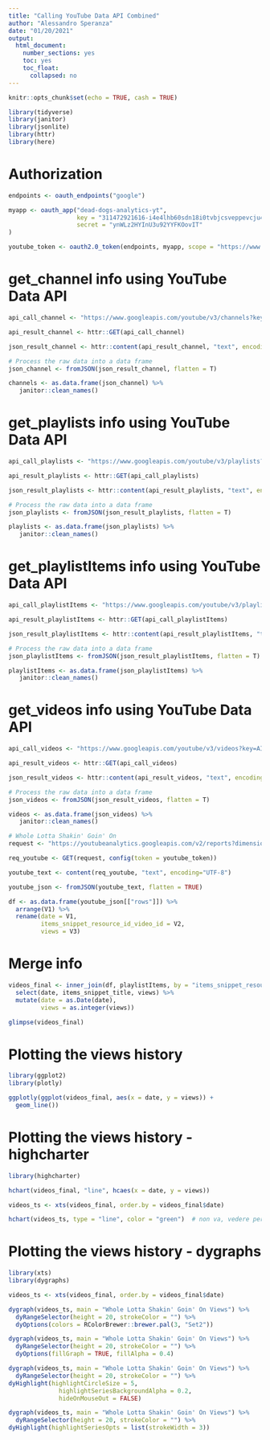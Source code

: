 ```yaml
---
title: "Calling YouTube Data API Combined"
author: "Alessandro Speranza"
date: "01/20/2021"
output:
  html_document:
    number_sections: yes
    toc: yes
    toc_float:
      collapsed: no
---
```


```r
knitr::opts_chunk$set(echo = TRUE, cash = TRUE)
```

```r
library(tidyverse)
library(janitor)
library(jsonlite)
library(httr)
library(here)
```

# Authorization
```r
endpoints <- oauth_endpoints("google")

myapp <- oauth_app("dead-dogs-analytics-yt",
                   key = "311472921616-i4e4lhb60sdn18i0tvbjcsveppevcju4.apps.googleusercontent.com",
                   secret = "ynWLz2HYInU3u92YYFKOovIT"
)

youtube_token <- oauth2.0_token(endpoints, myapp, scope = "https://www.googleapis.com/auth/yt-analytics.readonly")
```


# get_channel info using YouTube Data API
```r
api_call_channel <- "https://www.googleapis.com/youtube/v3/channels?key=AIzaSyCviXCt3rQPfDaNvuFIaWCE24gNx7q0Dfs&id=UC6CV_32l8omBfcliOOQnIew&part=snippet,contentDetails,statistics&maxResults=15"

api_result_channel <- httr::GET(api_call_channel)

json_result_channel <- httr::content(api_result_channel, "text", encoding="UTF-8")

# Process the raw data into a data frame
json_channel <- fromJSON(json_result_channel, flatten = T)

channels <- as.data.frame(json_channel) %>% 
   janitor::clean_names()
```

# get_playlists info using YouTube Data API
```r
api_call_playlists <- "https://www.googleapis.com/youtube/v3/playlists?key=AIzaSyCviXCt3rQPfDaNvuFIaWCE24gNx7q0Dfs&channelId=UC6CV_32l8omBfcliOOQnIew&part=snippet,contentDetails,player,status&maxResults=15"

api_result_playlists <- httr::GET(api_call_playlists)

json_result_playlists <- httr::content(api_result_playlists, "text", encoding="UTF-8")

# Process the raw data into a data frame
json_playlists <- fromJSON(json_result_playlists, flatten = T)

playlists <- as.data.frame(json_playlists) %>% 
   janitor::clean_names()
```

# get_playlistItems info using YouTube Data API
```r
api_call_playlistItems <- "https://www.googleapis.com/youtube/v3/playlistItems?key=AIzaSyCviXCt3rQPfDaNvuFIaWCE24gNx7q0Dfs&playlistId=PLhIw1_0YGPETya3CXmcudNLE0edFQ3307&part=snippet,status&maxResults=50"

api_result_playlistItems <- httr::GET(api_call_playlistItems)

json_result_playlistItems <- httr::content(api_result_playlistItems, "text", encoding="UTF-8")

# Process the raw data into a data frame
json_playlistItems <- fromJSON(json_result_playlistItems, flatten = T)

playlistItems <- as.data.frame(json_playlistItems) %>% 
   janitor::clean_names()
```

# get_videos info using YouTube Data API
```r
api_call_videos <- "https://www.googleapis.com/youtube/v3/videos?key=AIzaSyCviXCt3rQPfDaNvuFIaWCE24gNx7q0Dfs&id=rZfCO3Jxb5E&part=statistics&maxResults=50"

api_result_videos <- httr::GET(api_call_videos)

json_result_videos <- httr::content(api_result_videos, "text", encoding="UTF-8")

# Process the raw data into a data frame
json_videos <- fromJSON(json_result_videos, flatten = T)

videos <- as.data.frame(json_videos) %>% 
   janitor::clean_names()
```



```r
# Whole Lotta Shakin' Goin' On
request <- "https://youtubeanalytics.googleapis.com/v2/reports?dimensions=day,video&metrics=views&filters=video==rZfCO3Jxb5E&maxResults=500&sort=-day&startDate=2015-01-01&endDate=2021-03-01&ids=channel==MINE"

req_youtube <- GET(request, config(token = youtube_token))

youtube_text <- content(req_youtube, "text", encoding="UTF-8")

youtube_json <- fromJSON(youtube_text, flatten = TRUE)

df <- as.data.frame(youtube_json[["rows"]]) %>% 
  arrange(V1) %>% 
  rename(date = V1,
         items_snippet_resource_id_video_id = V2,
         views = V3)
```

# Merge info
```r
videos_final <- inner_join(df, playlistItems, by = "items_snippet_resource_id_video_id") %>%
  select(date, items_snippet_title, views) %>% 
  mutate(date = as.Date(date),
         views = as.integer(views))

glimpse(videos_final)
```

# Plotting the views history
```r
library(ggplot2)
library(plotly)

ggplotly(ggplot(videos_final, aes(x = date, y = views)) +
  geom_line())
```

# Plotting the views history - highcharter
```r
library(highcharter)

hchart(videos_final, "line", hcaes(x = date, y = views))

videos_ts <- xts(videos_final, order.by = videos_final$date)

hchart(videos_ts, type = "line", color = "green")  # non va, vedere perche' --->>> MOLTO BELLO
```

# Plotting the views history - dygraphs

```r
library(xts)
library(dygraphs)

videos_ts <- xts(videos_final, order.by = videos_final$date)

dygraph(videos_ts, main = "Whole Lotta Shakin' Goin' On Views") %>% 
  dyRangeSelector(height = 20, strokeColor = "") %>% 
  dyOptions(colors = RColorBrewer::brewer.pal(3, "Set2"))

dygraph(videos_ts, main = "Whole Lotta Shakin' Goin' On Views") %>% 
  dyRangeSelector(height = 20, strokeColor = "") %>% 
  dyOptions(fillGraph = TRUE, fillAlpha = 0.4)

dygraph(videos_ts, main = "Whole Lotta Shakin' Goin' On Views") %>% 
  dyRangeSelector(height = 20, strokeColor = "") %>% 
dyHighlight(highlightCircleSize = 5, 
              highlightSeriesBackgroundAlpha = 0.2,
              hideOnMouseOut = FALSE)

dygraph(videos_ts, main = "Whole Lotta Shakin' Goin' On Views") %>% 
  dyRangeSelector(height = 20, strokeColor = "") %>% 
dyHighlight(highlightSeriesOpts = list(strokeWidth = 3))
```



